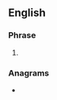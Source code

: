 {{also|stid}}
==English==

===Phrase===
{{en-phrase}}

# {{lb|en|UK|slang|used in [[graffiti]]}} {{initialism of|[[still]] [[true]] if [[destroy]]ed|lang=en}}

===Anagrams===
* {{anagrams|en|Dist.|IDST|IDTS|TIDS|TIDs|dist|dist.|dits}}